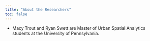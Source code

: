 ```yaml
---
title: "About the Researchers"
toc: false
---
```


  - Macy Trout and Ryan Swett are Master of Urban Spatial Analytics students at the University of Pennsylvania.

